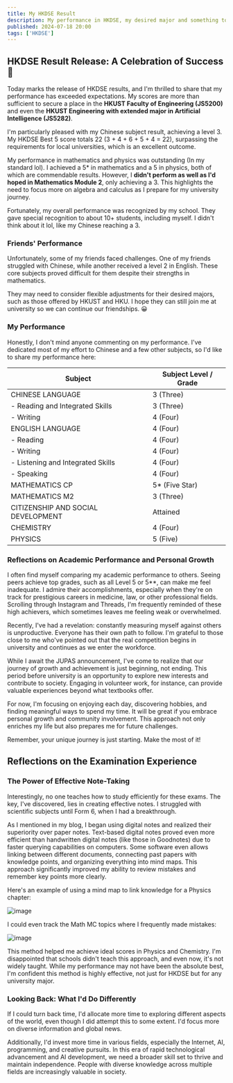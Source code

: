 ```yaml
---
title: My HKDSE Result
description: My performance in HKDSE, my desired major and something to say.
published: 2024-07-18 20:00
tags: ['HKDSE']
---
```


## HKDSE Result Release: A Celebration of Success 🎊

Today marks the release of HKDSE results, and I'm thrilled to share that my performance has exceeded expectations. My scores are more than sufficient to secure a place in the **HKUST Faculty of Engineering (JS5200)** and even the **HKUST Engineering with extended major in Artificial Intelligence (JS5282)**.

I'm particularly pleased with my Chinese subject result, achieving a level 3. My HKDSE Best 5 score totals 22 (3 + 4 + 6 + 5 + 4 = 22), surpassing the requirements for local universities, which is an excellent outcome.

My performance in mathematics and physics was outstanding (In my standard lol). I achieved a 5* in mathematics and a 5 in physics, both of which are commendable results. However, I **didn't perform as well as I'd hoped in Mathematics Module 2**, only achieving a 3. This highlights the need to focus more on algebra and calculus as I prepare for my university journey.

Fortunately, my overall performance was recognized by my school. They gave special recognition to about 10+ students, including myself. I didn't think about it lol, like my Chinese reaching a 3.

### Friends' Performance

Unfortunately, some of my friends faced challenges. One of my friends struggled with Chinese, while another received a level 2 in English. These core subjects proved difficult for them despite their strengths in mathematics.

They may need to consider flexible adjustments for their desired majors, such as those offered by HKUST and HKU. I hope they can still join me at university so we can continue our friendships. 😀

### My Performance

Honestly, I don't mind anyone commenting on my performance. I've dedicated most of my effort to Chinese and a few other subjects, so I'd like to share my performance here:

| Subject                            | Subject Level / Grade |
| ---------------------------------- | --------------------- |
| CHINESE LANGUAGE                   | 3 (Three)             |
| - Reading and Integrated Skills    | 3 (Three)             |
| - Writing                          | 4 (Four)              |
| ENGLISH LANGUAGE                   | 4 (Four)              |
| - Reading                          | 4 (Four)              |
| - Writing                          | 4 (Four)              |
| - Listening and Integrated Skills  | 4 (Four)              |
| - Speaking                         | 4 (Four)              |
| MATHEMATICS CP                     | 5* (Five Star)        |
| MATHEMATICS M2                     | 3 (Three)             |
| CITIZENSHIP AND SOCIAL DEVELOPMENT | Attained              |
| CHEMISTRY                          | 4 (Four)              |
| PHYSICS                            | 5 (Five)              |

### Reflections on Academic Performance and Personal Growth

I often find myself comparing my academic performance to others. Seeing peers achieve top grades, such as all Level 5 or 5**, can make me feel inadequate. I admire their accomplishments, especially when they're on track for prestigious careers in medicine, law, or other professional fields. Scrolling through Instagram and Threads, I'm frequently reminded of these high achievers, which sometimes leaves me feeling weak or overwhelmed.

Recently, I've had a revelation: constantly measuring myself against others is unproductive. Everyone has their own path to follow. I'm grateful to those close to me who've pointed out that the real competition begins in university and continues as we enter the workforce.

While I await the JUPAS announcement, I've come to realize that our journey of growth and achievement is just beginning, not ending. This period before university is an opportunity to explore new interests and contribute to society. Engaging in volunteer work, for instance, can provide valuable experiences beyond what textbooks offer.

For now, I'm focusing on enjoying each day, discovering hobbies, and finding meaningful ways to spend my time. It will be great if you embrace personal growth and community involvement. This approach not only enriches my life but also prepares me for future challenges.

Remember, your unique journey is just starting. Make the most of it!

## Reflections on the Examination Experience

### The Power of Effective Note-Taking

Interestingly, no one teaches how to study efficiently for these exams. The key, I've discovered, lies in creating effective notes. I struggled with scientific subjects until Form 6, when I had a breakthrough.

As I mentioned in my blog, I began using digital notes and realized their superiority over paper notes. Text-based digital notes proved even more efficient than handwritten digital notes (like those in Goodnotes) due to faster querying capabilities on computers. Some software even allows linking between different documents, connecting past papers with knowledge points, and organizing everything into mind maps. This approach significantly improved my ability to review mistakes and remember key points more clearly.

Here's an example of using a mind map to link knowledge for a Physics chapter:

![image](https://obsidian-img.tsun1031.xyz/2024/07/18/8c587d2e856967b3014fd68a49a00ff5265676f5ffe464d580c457244781469e.png)

I could even track the Math MC topics where I frequently made mistakes:

![image](https://obsidian-img.tsun1031.xyz/2024/07/18/dac919b92f457922e83df0f4bdb9d079d27c82124141bf1ba49cec72dc5c0751.png)

This method helped me achieve ideal scores in Physics and Chemistry. I'm disappointed that schools didn't teach this approach, and even now, it's not widely taught. While my performance may not have been the absolute best, I'm confident this method is highly effective, not just for HKDSE but for any university major.

### Looking Back: What I'd Do Differently

If I could turn back time, I'd allocate more time to exploring different aspects of the world, even though I did attempt this to some extent. I'd focus more on diverse information and global news.

Additionally, I'd invest more time in various fields, especially the Internet, AI, programming, and creative pursuits. In this era of rapid technological advancement and AI development, we need a broader skill set to thrive and maintain independence. People with diverse knowledge across multiple fields are increasingly valuable in society.
